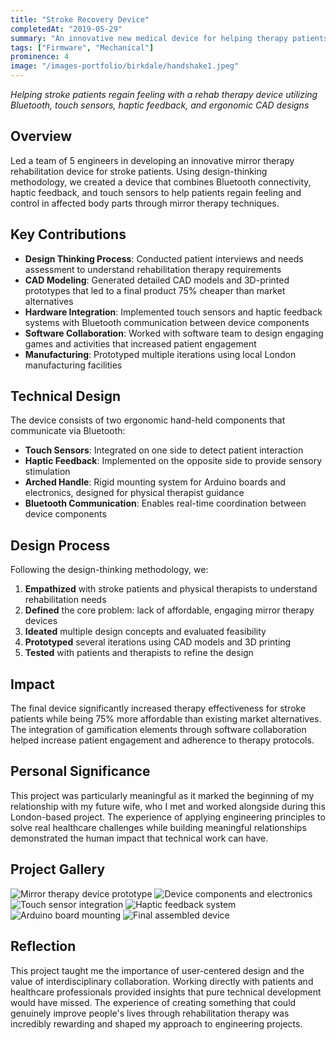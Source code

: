 ```yaml
---
title: "Stroke Recovery Device"
completedAt: "2019-05-29"
summary: "An innovative new medical device for helping therapy patients recover feeling in specific body parts"
tags: ["Firmware", "Mechanical"]
prominence: 4
image: "/images-portfolio/birkdale/handshake1.jpeg"
---
```


_Helping stroke patients regain feeling with a rehab therapy device utilizing Bluetooth, touch sensors, haptic feedback, and ergonomic CAD designs_

## Overview

Led a team of 5 engineers in developing an innovative mirror therapy rehabilitation device for stroke patients. Using design-thinking methodology, we created a device that combines Bluetooth connectivity, haptic feedback, and touch sensors to help patients regain feeling and control in affected body parts through mirror therapy techniques.

## Key Contributions

- **Design Thinking Process**: Conducted patient interviews and needs assessment to understand rehabilitation therapy requirements
- **CAD Modeling**: Generated detailed CAD models and 3D-printed prototypes that led to a final product 75% cheaper than market alternatives
- **Hardware Integration**: Implemented touch sensors and haptic feedback systems with Bluetooth communication between device components
- **Software Collaboration**: Worked with software team to design engaging games and activities that increased patient engagement
- **Manufacturing**: Prototyped multiple iterations using local London manufacturing facilities

## Technical Design

The device consists of two ergonomic hand-held components that communicate via Bluetooth:

- **Touch Sensors**: Integrated on one side to detect patient interaction
- **Haptic Feedback**: Implemented on the opposite side to provide sensory stimulation
- **Arched Handle**: Rigid mounting system for Arduino boards and electronics, designed for physical therapist guidance
- **Bluetooth Communication**: Enables real-time coordination between device components

## Design Process

Following the design-thinking methodology, we:

1. **Empathized** with stroke patients and physical therapists to understand rehabilitation needs
2. **Defined** the core problem: lack of affordable, engaging mirror therapy devices
3. **Ideated** multiple design concepts and evaluated feasibility
4. **Prototyped** several iterations using CAD models and 3D printing
5. **Tested** with patients and therapists to refine the design

## Impact

The final device significantly increased therapy effectiveness for stroke patients while being 75% more affordable than existing market alternatives. The integration of gamification elements through software collaboration helped increase patient engagement and adherence to therapy protocols.

## Personal Significance

This project was particularly meaningful as it marked the beginning of my relationship with my future wife, who I met and worked alongside during this London-based project. The experience of applying engineering principles to solve real healthcare challenges while building meaningful relationships demonstrated the human impact that technical work can have.

## Project Gallery

<div className="grid grid-cols-2 md:grid-cols-3 gap-4 my-8">
  <img
    src="/images-portfolio/birkdale/handshake1.jpeg"
    alt="Mirror therapy device prototype"
    className="rounded-lg shadow-md"
  />
  <img
    src="/images-portfolio/birkdale/handshake2.jpeg"
    alt="Device components and electronics"
    className="rounded-lg shadow-md"
  />
  <img
    src="/images-portfolio/birkdale/handshake3.jpeg"
    alt="Touch sensor integration"
    className="rounded-lg shadow-md"
  />
  <img
    src="/images-portfolio/birkdale/handshake4.jpeg"
    alt="Haptic feedback system"
    className="rounded-lg shadow-md"
  />
  <img
    src="/images-portfolio/birkdale/handshake5.jpeg"
    alt="Arduino board mounting"
    className="rounded-lg shadow-md"
  />
  <img
    src="/images-portfolio/birkdale/handshake6.jpeg"
    alt="Final assembled device"
    className="rounded-lg shadow-md"
  />
</div>

## Reflection

This project taught me the importance of user-centered design and the value of interdisciplinary collaboration. Working directly with patients and healthcare professionals provided insights that pure technical development would have missed. The experience of creating something that could genuinely improve people's lives through rehabilitation therapy was incredibly rewarding and shaped my approach to engineering projects.
